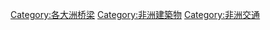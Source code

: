 {{Commonscat|Bridges in Africa}}

[[Category:各大洲桥梁|Category:各大洲桥梁]]
[[Category:非洲建築物|Category:非洲建築物]]
[[Category:非洲交通|Category:非洲交通]]